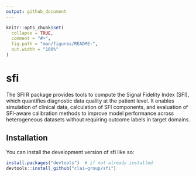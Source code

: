 ```yaml
---
output: github_document
---
```


<!-- README.md is generated from README.Rmd. Please edit that file -->

```r
knitr::opts_chunk$set(
  collapse = TRUE,
  comment = "#>",
  fig.path = "man/figures/README-",
  out.width = "100%"
)
```

# sfi

<!-- badges: start -->
<!-- badges: end -->

The SFI R package provides tools to compute the Signal Fidelity Index (SFI), which quantifies diagnostic data quality at the patient level. It enables simulation of clinical data, calculation of SFI components, and evaluation of SFI-aware calibration methods to improve model performance across heterogeneous datasets without requiring outcome labels in target domains.

## Installation

You can install the development version of sfi like so:


```r
install.packages("devtools")  # if not already installed
devtools::install_github("clai-group/sfi")
```

